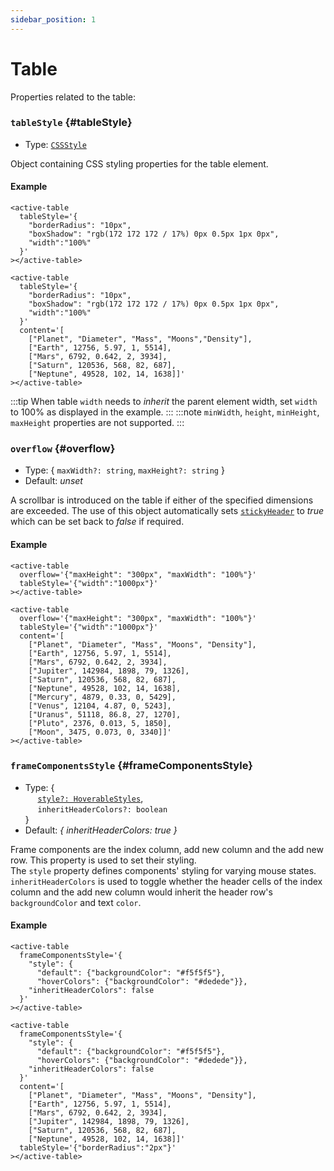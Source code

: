 ```yaml
---
sidebar_position: 1
---
```


# Table

Properties related to the table:

### `tableStyle` {#tableStyle}

- Type: [`CSSStyle`](./types#CSSStyle)

Object containing CSS styling properties for the table element. <br />

#### Example


<TableContainer>
  <active-table
    tableStyle='{
      "borderRadius": "10px",
      "boxShadow": "rgb(172 172 172 / 17%) 0px 0.5px 1px 0px",
      "width":"100%"
    }'
    content='[
      ["Planet", "Diameter", "Mass", "Moons", "Density"],
      ["Earth", 12756, 5.97, 1, 5514],
      ["Mars", 6792, 0.642, 2, 3934],
      ["Jupiter", 142984, 1898, 79, 1326],
      ["Saturn", 120536, 568, 82, 687],
      ["Neptune", 49528, 102, 14, 1638]]'
  ></active-table>
</TableContainer>

<Tabs>
<TabItem value="js" label="Sample">

```text
<active-table
  tableStyle='{
    "borderRadius": "10px",
    "boxShadow": "rgb(172 172 172 / 17%) 0px 0.5px 1px 0px",
    "width":"100%"
  }'
></active-table>
```

</TabItem>
<TabItem value="py" label="Full Code">

```text
<active-table
  tableStyle='{
    "borderRadius": "10px",
    "boxShadow": "rgb(172 172 172 / 17%) 0px 0.5px 1px 0px",
    "width":"100%"
  }'
  content='[
    ["Planet", "Diameter", "Mass", "Moons","Density"],
    ["Earth", 12756, 5.97, 1, 5514],
    ["Mars", 6792, 0.642, 2, 3934],
    ["Saturn", 120536, 568, 82, 687],
    ["Neptune", 49528, 102, 14, 1638]]'
></active-table>
```

</TabItem>
</Tabs>

:::tip
When table `width` needs to _inherit_ the parent element width, set `width` to 100% as displayed in the example.
:::
:::note
`minWidth`, `height`, `minHeight`, `maxHeight` properties are not supported.
:::

<LineBreak></LineBreak>

### `overflow` {#overflow}

- Type: { `maxWidth?: string`, `maxHeight?: string` }
- Default: _unset_

A scrollbar is introduced on the table if either of the specified dimensions are exceeded. The use of this object automatically sets
[`stickyHeader`](./header#stickyHeader) to _true_ which can be set back to _false_ if required.

#### Example

<TableContainer>
  <active-table
    overflow='{"maxHeight": "300px", "maxWidth": "100%"}'
    tableStyle='{
      "boxShadow": "rgb(172 172 172 / 17%) 0px 0.5px 1px 0px",
      "width":"1000px"
    }'
    content='[
      ["Planet", "Diameter", "Mass", "Moons", "Density"],
      ["Earth", 12756, 5.97, 1, 5514],
      ["Mars", 6792, 0.642, 2, 3934],
      ["Jupiter", 142984, 1898, 79, 1326],
      ["Saturn", 120536, 568, 82, 687],
      ["Neptune", 49528, 102, 14, 1638],
      ["Mercury", 4879, 0.33, 0, 5429],
      ["Venus", 12104, 4.87, 0, 5243],
      ["Uranus", 51118, 86.8, 27, 1270],
      ["Pluto", 2376, 0.013, 5, 1850],
      ["Moon", 3475, 0.073, 0, 3340]]'
  ></active-table>
</TableContainer>

<Tabs>
<TabItem value="js" label="Sample">

```text
<active-table
  overflow='{"maxHeight": "300px", "maxWidth": "100%"}'
  tableStyle='{"width":"1000px"}'
></active-table>
```

</TabItem>
<TabItem value="py" label="Full Code">

```text
<active-table
  overflow='{"maxHeight": "300px", "maxWidth": "100%"}'
  tableStyle='{"width":"1000px"}'
  content='[
    ["Planet", "Diameter", "Mass", "Moons", "Density"],
    ["Earth", 12756, 5.97, 1, 5514],
    ["Mars", 6792, 0.642, 2, 3934],
    ["Jupiter", 142984, 1898, 79, 1326],
    ["Saturn", 120536, 568, 82, 687],
    ["Neptune", 49528, 102, 14, 1638],
    ["Mercury", 4879, 0.33, 0, 5429],
    ["Venus", 12104, 4.87, 0, 5243],
    ["Uranus", 51118, 86.8, 27, 1270],
    ["Pluto", 2376, 0.013, 5, 1850],
    ["Moon", 3475, 0.073, 0, 3340]]'
></active-table>
```

</TabItem>
</Tabs>

<LineBreak></LineBreak>

### `frameComponentsStyle` {#frameComponentsStyle}

- Type: {<br />
  &nbsp;&nbsp;&nbsp;&nbsp; [`style?: HoverableStyles`](./types#HoverableStyles), <br />
  &nbsp;&nbsp;&nbsp;&nbsp; `inheritHeaderColors?: boolean` <br />
  }
- Default: _{ inheritHeaderColors: true }_

Frame components are the index column, add new column and the add new row. This property is used to set their styling. <br />
The `style` property defines components' styling for varying mouse states. <br />
`inheritHeaderColors` is used to toggle whether the header cells of the index column and the add new column would inherit the header
row's `backgroundColor` and text `color`.

#### Example

<TableContainer>
  <active-table
    frameComponentsStyle='{
      "style": {
        "default": {"backgroundColor": "#f5f5f5"},
        "hoverColors": {"backgroundColor": "#dedede"}},
      "inheritHeaderColors": false
    }'
    content='[
      ["Planet", "Diameter", "Mass", "Moons", "Density"],
      ["Earth", 12756, 5.97, 1, 5514],
      ["Mars", 6792, 0.642, 2, 3934],
      ["Jupiter", 142984, 1898, 79, 1326],
      ["Saturn", 120536, 568, 82, 687],
      ["Neptune", 49528, 102, 14, 1638]]'
    tableStyle='{"width":"100%", "boxShadow": "rgb(172 172 172 / 17%) 0px 0.5px 1px 0px", "borderRadius":"2px"}'
  ></active-table>
</TableContainer>

<Tabs>
<TabItem value="js" label="Sample">

```text
<active-table
  frameComponentsStyle='{
    "style": {
      "default": {"backgroundColor": "#f5f5f5"},
      "hoverColors": {"backgroundColor": "#dedede"}},
    "inheritHeaderColors": false
  }'
></active-table>
```

</TabItem>
<TabItem value="py" label="Full Code">

```text
<active-table
  frameComponentsStyle='{
    "style": {
      "default": {"backgroundColor": "#f5f5f5"},
      "hoverColors": {"backgroundColor": "#dedede"}},
    "inheritHeaderColors": false
  }'
  content='[
    ["Planet", "Diameter", "Mass", "Moons", "Density"],
    ["Earth", 12756, 5.97, 1, 5514],
    ["Mars", 6792, 0.642, 2, 3934],
    ["Jupiter", 142984, 1898, 79, 1326],
    ["Saturn", 120536, 568, 82, 687],
    ["Neptune", 49528, 102, 14, 1638]]'
  tableStyle='{"borderRadius":"2px"}'
></active-table>
```

</TabItem>
</Tabs>
